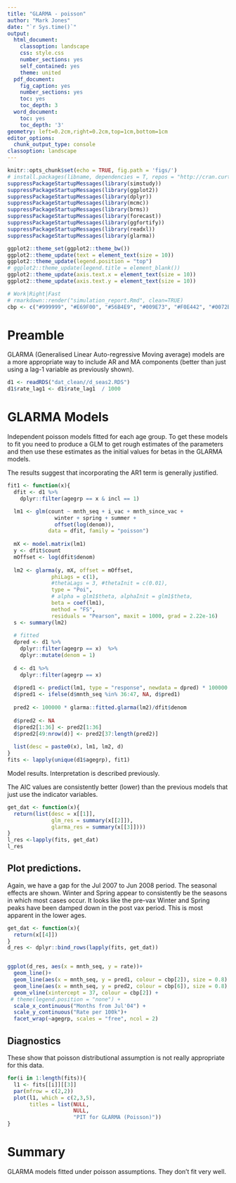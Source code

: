 ```yaml
---
title: "GLARMA - poisson"
author: "Mark Jones"
date: "`r Sys.time()`"
output:
  html_document:
    classoption: landscape
    css: style.css
    number_sections: yes
    self_contained: yes
    theme: united
  pdf_document:
    fig_caption: yes
    number_sections: yes
    toc: yes
    toc_depth: 3
  word_document:
    toc: yes
    toc_depth: '3'
geometry: left=0.2cm,right=0.2cm,top=1cm,bottom=1cm
editor_options:
  chunk_output_type: console
classoption: landscape
---
```


<!--    toc: yes
    toc_float: true -->

<style type="text/css">
.main-container {
  max-width: 1800px;
  margin-left: auto;
  margin-right: auto;
}
</style>

```r
knitr::opts_chunk$set(echo = TRUE, fig.path = 'figs/')
# install.packages(libname, dependencies = T, repos = "http://cran.curtin.edu.au")
suppressPackageStartupMessages(library(simstudy))
suppressPackageStartupMessages(library(ggplot2))
suppressPackageStartupMessages(library(dplyr))
suppressPackageStartupMessages(library(mcmc))
suppressPackageStartupMessages(library(brms))
suppressPackageStartupMessages(library(forecast))
suppressPackageStartupMessages(library(ggfortify))
suppressPackageStartupMessages(library(readxl))
suppressPackageStartupMessages(library(glarma))

ggplot2::theme_set(ggplot2::theme_bw())
ggplot2::theme_update(text = element_text(size = 10))
ggplot2::theme_update(legend.position = "top")
# ggplot2::theme_update(legend.title = element_blank())
ggplot2::theme_update(axis.text.x = element_text(size = 10))
ggplot2::theme_update(axis.text.y = element_text(size = 10))

# Work|Right|Fast
# rmarkdown::render("simulation_report.Rmd", clean=TRUE)
cbp <- c("#999999", "#E69F00", "#56B4E9", "#009E73", "#F0E442", "#0072B2", "#D55E00", "#CC79A7")


```


# Preamble

GLARMA (Generalised Linear Auto-regressive Moving average) models are a more appropriate way to include AR and MA components (better than just using a lag-1 variable as previously shown).


```r
d1 <- readRDS("dat_clean//d_seas2.RDS")
d1$rate_lag1 <- d1$rate_lag1  / 1000
```

# GLARMA Models

Independent poisson models fitted for each age group. To get these models to fit you need to produce a GLM to get rough estimates of the parameters and then use these estimates as the initial values for betas in the GLARMA models.

The results suggest that incorporating the AR1 term is generally justified.

```r
fit1 <- function(x){
  dfit <- d1 %>%
    dplyr::filter(agegrp == x & incl == 1)

  lm1 <- glm(count ~ mnth_seq + i_vac + mnth_since_vac + 
               winter + spring + summer +  
               offset(log(denom)), 
             data = dfit, family = "poisson")
  
  mX <- model.matrix(lm1)
  y <- dfit$count
  mOffset <- log(dfit$denom)
  
  lm2 <- glarma(y, mX, offset = mOffset,
              phiLags = c(1),
              #thetaLags = 3, #thetaInit = c(0.01),
              type = "Poi",
              # alpha = glm1$theta, alphaInit = glm1$theta,
              beta = coef(lm1),
              method = "FS",
              residuals = "Pearson", maxit = 1000, grad = 2.22e-16)
  s <- summary(lm2)
  
  # fitted
  dpred <- d1 %>%
    dplyr::filter(agegrp == x)  %>%
    dplyr::mutate(denom = 1)
  
  d <- d1 %>%
    dplyr::filter(agegrp == x)
  
  d$pred1 <- predict(lm1, type = "response", newdata = dpred) * 100000
  d$pred1 <- ifelse(d$mnth_seq %in% 36:47, NA, d$pred1)
  
  pred2 <- 100000 * glarma::fitted.glarma(lm2)/dfit$denom
  
  d$pred2 <- NA
  d$pred2[1:36] <- pred2[1:36]
  d$pred2[49:nrow(d)] <- pred2[37:length(pred2)]
  
  list(desc = paste0(x), lm1, lm2, d)
}
fits <- lapply(unique(d1$agegrp), fit1)

```

Model results. Interpretation is described previously.

The AIC values are consistently better (lower) than the previous models that just use the indicator variables.

```r
get_dat <- function(x){
  return(list(desc = x[[1]], 
              glm_res = summary(x[[2]]),
              glarma_res = summary(x[[3]])))
}
l_res <-lapply(fits, get_dat)
l_res
```

## Plot predictions.

Again, we have a gap for the Jul 2007 to Jun 2008 period. The seasonal effects are shown. Winter and Spring appear to consistently be the seasons in which most cases occur. It looks like the pre-vax Winter and Spring peaks have been damped down in the post vax period. This is most apparent in the lower ages.

```r
get_dat <- function(x){
  return(x[[4]])
}
d_res <- dplyr::bind_rows(lapply(fits, get_dat))


ggplot(d_res, aes(x = mnth_seq, y = rate))+
  geom_line()+
  geom_line(aes(x = mnth_seq, y = pred1, colour = cbp[2]), size = 0.8) + 
  geom_line(aes(x = mnth_seq, y = pred2, colour = cbp[6]), size = 0.8) + 
  geom_vline(xintercept = 37, colour = cbp[2]) +
 # theme(legend.position = "none") +
  scale_x_continuous("Months from Jul'04") +
  scale_y_continuous("Rate per 100k")+
  facet_wrap(~agegrp, scales = "free", ncol = 2)
```

## Diagnostics

These show that poisson distributional assumption is not really appropriate for this data.

```r

for(i in 1:length(fits)){
  l1 <- fits[[i]][[3]]
  par(mfrow = c(2,2))
  plot(l1, which = c(2,3,5),
       titles = list(NULL, 
                     NULL, 
                     "PIT for GLARMA (Poisson)"))
}

```


# Summary

GLARMA models fitted under poisson assumptions. They don't fit very well. 


